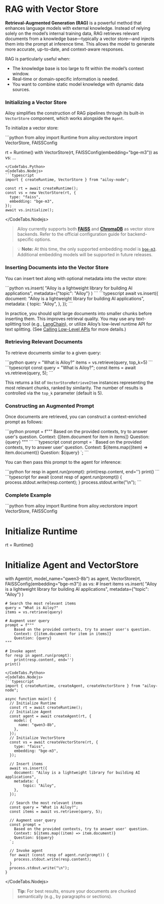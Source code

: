 
# RAG with Vector Store

**Retrieval-Augmented Generation (RAG)** is a powerful method that enhances language models with external knowledge. Instead of relying solely on the model’s internal training data, RAG retrieves relevant documents from a knowledge base—typically a vector store—and injects them into the prompt at inference time. This allows the model to generate more accurate, up-to-date, and context-aware responses.

RAG is particularly useful when:

* The knowledge base is too large to fit within the model’s context window.
* Real-time or domain-specific information is needed.
* You want to combine static model knowledge with dynamic data sources.

### Initializing a Vector Store

Ailoy simplifies the construction of RAG pipelines through its built-in `VectorStore` component, which works alongside the `Agent`.

To initialize a vector store:

<CodeTabs>
<CodeTabs.Python>
```python
from ailoy import Runtime
from ailoy.vectorstore import VectorStore, FAISSConfig

rt = Runtime()
with VectorStore(rt, FAISSConfig(embedding="bge-m3")) as vs:
    ...
```
</CodeTabs.Python>
<CodeTabs.Nodejs>
```typescript
import { createRuntime, VectorStore } from "ailoy-node";

const rt = await createRuntime();
const vs = new VectorStore(rt, {
  type: "faiss",
  embedding: "bge-m3",
});
await vs.initialize();
```
</CodeTabs.Nodejs>
</CodeTabs>

> Ailoy currently supports both [**FAISS**](https://github.com/facebookresearch/faiss) and [**ChromaDB**](https://www.trychroma.com/) as vector store backends.
> Refer to the official configuration guide for backend-specific options.

> 💡 **Note:** At this time, the only supported embedding model is [`bge-m3`](https://huggingface.co/BAAI/bge-m3).
> Additional embedding models will be supported in future releases.

### Inserting Documents into the Vector Store

You can insert text along with optional metadata into the vector store:

<CodeTabs>
<CodeTabs.Python>
```python
vs.insert(
    "Ailoy is a lightweight library for building AI applications", 
    metadata={"topic": "Ailoy"}
)
```
</CodeTabs.Python>
<CodeTabs.Nodejs>
```typescript
await vs.insert({
  document: "Ailoy is a lightweight library for building AI applications",
  metadata: {
    topic: "Ailoy",
  },
});
```
</CodeTabs.Nodejs>
</CodeTabs>

In practice, you should split large documents into smaller chunks before inserting them. This improves retrieval quality. You may use any text-splitting tool (e.g., [LangChain](https://python.langchain.com/docs/concepts/text_splitters/)), or utilize Ailoy’s low-level runtime API for text splitting. (See [Calling Low-Level APIs](./calling-low-level-apis.md) for more details.)

### Retrieving Relevant Documents

To retrieve documents similar to a given query:

<CodeTabs>
<CodeTabs.Python>
```python
query = "What is Ailoy?"
items = vs.retrieve(query, top_k=5)
```
</CodeTabs.Python>
<CodeTabs.Nodejs>
```typescript
const query = "What is Ailoy?";
const items = await vs.retrieve(query, 5);
```
</CodeTabs.Nodejs>
</CodeTabs>

This returns a list of `VectorStoreRetrieveItem` instances representing the most relevant chunks, ranked by similarity. The number of results is controlled via the `top_k` parameter (default is 5).

### Constructing an Augmented Prompt

Once documents are retrieved, you can construct a context-enriched prompt as follows:

<CodeTabs>
<CodeTabs.Python>
```python
prompt = f"""
    Based on the provided contexts, try to answer user's question.
    Context: {[item.document for item in items]}
    Question: {query}
"""
```
</CodeTabs.Python>
<CodeTabs.Nodejs>
```typescript
const prompt = `
  Based on the provided contexts, try to answer user' question.
  Context: ${items.map((item) => item.document)}
  Question: ${query}
`;
```
</CodeTabs.Nodejs>
</CodeTabs>

You can then pass this prompt to the agent for inference:

<CodeTabs>
<CodeTabs.Python>
```python
for resp in agent.run(prompt):
    print(resp.content, end='')
print()
```
</CodeTabs.Python>
<CodeTabs.Nodejs>
```typescript
for await (const resp of agent.run(prompt)) {
    process.stdout.write(resp.content);
}
process.stdout.write("\n");
```
</CodeTabs.Nodejs>
</CodeTabs>

### Complete Example

<CodeTabs>
<CodeTabs.Python>
```python
from ailoy import Runtime
from ailoy.vectorstore import VectorStore, FAISSConfig

# Initialize Runtime
rt = Runtime()
# Initialize Agent and VectorStore
with Agent(rt, model_name="qwen3-8b") as agent, VectorStore(rt, FAISSConfig(embedding="bge-m3")) as vs:
    # Insert items
    vs.insert(
        "Ailoy is a lightweight library for building AI applications", 
        metadata={"topic": "Ailoy"}
    )

    # Search the most relevant items
    query = "What is Ailoy?"
    items = vs.retrieve(query)

    # Augment user query
    prompt = f"""
        Based on the provided contexts, try to answer user's question.
        Context: {[item.document for item in items]}
        Question: {query}
    """

    # Invoke agent
    for resp in agent.run(prompt):
        print(resp.content, end='')
    print()
```
</CodeTabs.Python>
<CodeTabs.Nodejs>
```typescript
import { createRuntime, createAgent, createVectorStore } from "ailoy-node";

async function main() {
  // Initialize Runtime
  const rt = await createRuntime();
  // Initialize Agent
  const agent = await createAgent(rt, {
    model: {
      name: "qwen3-8b",
    },
  });
  // Initialize VectorStore
  const vs = await createVectorStore(rt, {
    type: "faiss",
    embedding: "bge-m3",
  });

  // Insert items
  await vs.insert({
    document: "Ailoy is a lightweight library for building AI applications",
    metadata: {
        topic: "Ailoy",
    },
  });

  // Search the most relevant items
  const query = "What is Ailoy?";
  const items = await vs.retrieve(query, 5);

  // Augment user query
  const prompt = `
    Based on the provided contexts, try to answer user' question.
    Context: ${items.map((item) => item.document)}
    Question: ${query}
  `;

  // Invoke agent
  for await (const resp of agent.run(prompt)) {
    process.stdout.write(resp.content);
  }
  process.stdout.write("\n");
}
```
</CodeTabs.Nodejs>
</CodeTabs>

> **Tip:** For best results, ensure your documents are chunked semantically (e.g., by paragraphs or sections).
